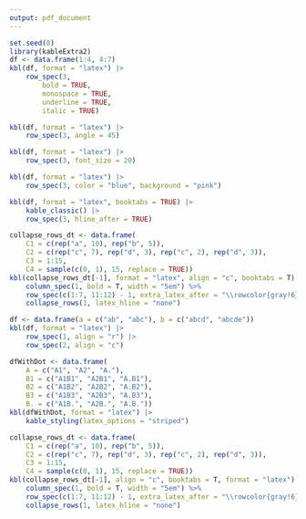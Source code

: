 ```yaml
---
output: pdf_document
---
```


```r
set.seed(8)
library(kableExtra2)
df <- data.frame(1:4, 4:7)
kbl(df, format = "latex") |>
    row_spec(3,
        bold = TRUE,
        monospace = TRUE,
        underline = TRUE,
        italic = TRUE)
```

```r
kbl(df, format = "latex") |>
    row_spec(3, angle = 45)
```

```r
kbl(df, format = "latex") |>
    row_spec(3, font_size = 20)
```

```r
kbl(df, format = "latex") |>
    row_spec(3, color = "blue", background = "pink")
```

```r
kbl(df, format = "latex", booktabs = TRUE) |>
    kable_classic() |>
    row_spec(3, hline_after = TRUE)
```


```r
collapse_rows_dt <- data.frame(
    C1 = c(rep("a", 10), rep("b", 5)),
    C2 = c(rep("c", 7), rep("d", 3), rep("c", 2), rep("d", 3)),
    C3 = 1:15,
    C4 = sample(c(0, 1), 15, replace = TRUE))
kbl(collapse_rows_dt[-1], format = "latex", align = "c", booktabs = T) %>%
    column_spec(1, bold = T, width = "5em") %>%
    row_spec(c(1:7, 11:12) - 1, extra_latex_after = "\\rowcolor{gray!6}") %>%
    collapse_rows(1, latex_hline = "none")
```

```r
df <- data.frame(a = c("ab", "abc"), b = c("abcd", "abcde"))
kbl(df, format = "latex") |>
    row_spec(1, align = "r") |>
    row_spec(2, align = "c")
```


```r
dfWithDot <- data.frame(
    A = c("A1", "A2", "A."),
    B1 = c("A1B1", "A2B1", "A.B1"),
    B2 = c("A1B2", "A2B2", "A.B2"),
    B3 = c("A1B3", "A2B3", "A.B3"),
    B. = c("A1B.", "A2B.", "A.B."))
kbl(dfWithDot, format = "latex") |>
    kable_styling(latex_options = "striped")
```


```r
collapse_rows_dt <- data.frame(
    C1 = c(rep("a", 10), rep("b", 5)),
    C2 = c(rep("c", 7), rep("d", 3), rep("c", 2), rep("d", 3)),
    C3 = 1:15,
    C4 = sample(c(0, 1), 15, replace = TRUE))
kbl(collapse_rows_dt[-1], align = "c", booktabs = T, format = "latex") %>%
    column_spec(1, bold = T, width = "5em") %>%
    row_spec(c(1:7, 11:12) - 1, extra_latex_after = "\\rowcolor{gray!6}") %>%
    collapse_rows(1, latex_hline = "none")
```
